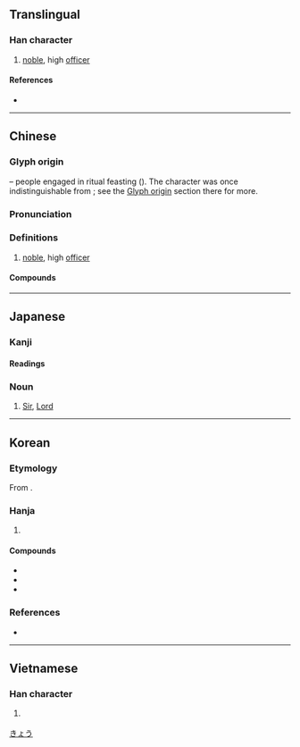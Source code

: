 {{also|喞|唧|鄉}}
{{character info}}
{{character info|0x2F831}}
{{character info|0x2F832}}
{{character info|0x2F833}}
==Translingual==

===Han character===
{{Han char|rn=26|rad=卩|as=09|sn=11|four=77720|canj=HHAIL|ids=⿰𠂎即}}

# [[noble]], high [[officer]]

====References====
* {{Han ref|kx=0160.080|dkj=02877|dj=0366.100|hdz=10318.030|uh=537F|ud=21375|bh=ADEB|bd=44523}}

----

==Chinese==
{{zh-forms}}

===Glyph origin===
{{Han etyl}}
{{Han compound|ls=ic|ls2=psc|卯|皀|t1=two men facing each other|t2=food vessel with a stand|c1=s|c2=p}} – people engaged in ritual feasting ({{zh-ref|Yang, 1965}}). The character was once indistinguishable from {{och-l|鄉}}; see the [[鄉#Glyph origin|Glyph origin]] section there for more.

===Pronunciation===
{{zh-pron
|m=qīng
|c=hing1
|h=pfs=
|md=
|mn=kheng
|w=
|mc=y
|oc=y
|cat=
}}

===Definitions===
{{zh-hanzi}}

# [[noble]], high [[officer]]

====Compounds====
{{zh-der|卿卿我我:qīngqīngwǒwǒ|卿卿|卿大夫|卿公|三卿|先卿|上卿|卿子|干卿底事|公卿之門|卿士|愛卿|名公鉅卿|九卿|干卿何事|布衣卿相|六卿|寺卿|國務卿|客卿|孫卿|公卿|卿家|名動公卿|卿雲|公卿大臣|亞卿|白衣卿相|焦仲卿妻|白衣公卿|荀卿|貳卿|芳卿|鉅卿偉公}}

----

==Japanese==

===Kanji===
{{ja-kanji|grade=|rs=卩09}}

====Readings====
{{ja-readings
|on=きょう, けい
|kun=きみ-
|nanori=あき, あきら
}}

===Noun===
{{ja-noun|きょう}}

# {{lb|ja|honorific title}} [[Sir]], [[Lord]]

[[Category:ja:Titles|きょう]]

----

==Korean==

===Etymology===
From {{der|ko|ltc|-}} {{ltc-l|卿|id=1}}. {{hanja-hunmong|겨ᇰ|kyeng|人類#중01B}}

===Hanja===
{{ko-hanja-search}}
{{ko-hanja|벼슬|경}}

# {{hanja form of|경|[[noble]]}}

====Compounds====
{{der-top3|Compounds}}
* {{ko-l|경상|卿相}}
* {{ko-l|공경|公卿}}
* {{ko-l|추기경|樞機卿}}
{{der-bottom}}

===References===
* {{R:hanjadoc|1007}}

----

==Vietnamese==

===Han character===
{{vi-readings|hanviet=khanh|nom=khành|rs=卩09}}

# {{han tu form of|khanh|you}} {{qualifier|used by royalty to refer to inferior}}